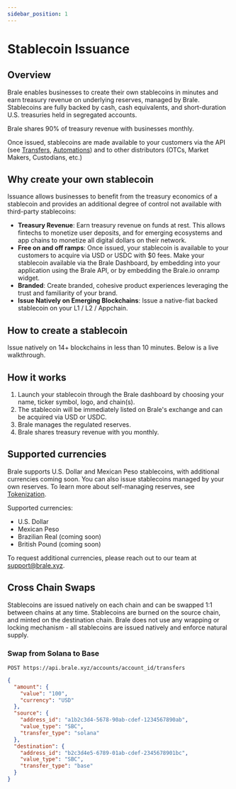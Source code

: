 ```yaml
---
sidebar_position: 1
---
```


# Stablecoin Issuance

## Overview

Brale enables businesses to create their own stablecoins in minutes and earn treasury revenue on underlying reserves, managed by Brale. Stablecoins are fully backed by cash, cash equivalents, and short-duration U.S. treasuries held in segregated accounts.

Brale shares 90% of treasury revenue with businesses monthly.

Once issued, stablecoins are made available to your customers via the API (see [Transfers](/docs/key-concepts/transfers), [Automations](/docs/key-concepts/automations)) and to other distributors (OTCs, Market Makers, Custodians, etc.)

## Why create your own stablecoin

Issuance allows businesses to benefit from the treasury economics of a stablecoin and provides an additional degree of control not available with third-party stablecoins:

- **Treasury Revenue**: Earn treasury revenue on funds at rest. This allows fintechs to monetize user deposits, and for emerging ecosystems and app chains to monetize all digital dollars on their network.
- **Free on and off ramps**: Once issued, your stablecoin is available to your customers to acquire via USD or USDC with $0 fees. Make your stablecoin available via the Brale Dashboard, by embedding into your application using the Brale API, or by embedding the Brale.io onramp widget.
- **Branded**: Create branded, cohesive product experiences leveraging the trust and familiarity of your brand.
- **Issue Natively on Emerging Blockchains**: Issue a native-fiat backed stablecoin on your L1 / L2 / Appchain.

## How to create a stablecoin

Issue natively on 14+ blockchains in less than 10 minutes. Below is a live walkthrough.

<YouTubeEmbed videoId="0M7bdTS4l2w" />

## How it works

1. Launch your stablecoin through the Brale dashboard by choosing your name, ticker symbol, logo, and chain(s).
2. The stablecoin will be immediately listed on Brale's exchange and can be acquired via USD or USDC.
3. Brale manages the regulated reserves.
4. Brale shares treasury revenue with you monthly.

## Supported currencies

Brale supports U.S. Dollar and Mexican Peso stablecoins, with additional currencies coming soon. You can also issue stablecoins managed by your own reserves. To learn more about self-managing reserves, see [Tokenization](/docs/guides/tokenization).

Supported currencies:

- U.S. Dollar
- Mexican Peso
- Brazilian Real (coming soon)
- British Pound (coming soon)

To request additional currencies, please reach out to our team at [support@brale.xyz](mailto:support@brale.xyz).

## Cross Chain Swaps

Stablecoins are issued natively on each chain and can be swapped 1:1 between chains at any time. Stablecoins are burned on the source chain, and minted on the destination chain. Brale does not use any wrapping or locking mechanism - all stablecoins are issued natively and enforce natural supply.

### Swap from Solana to Base

```shell
POST https://api.brale.xyz/accounts/account_id/transfers
```

```json title="Request" showLineNumbers
{
  "amount": {
    "value": "100",
    "currency": "USD"
  },
  "source": {
    "address_id": "a1b2c3d4-5678-90ab-cdef-1234567890ab",
    "value_type": "SBC",
    "transfer_type": "solana"
  },
  "destination": {
    "address_id": "b2c3d4e5-6789-01ab-cdef-2345678901bc",
    "value_type": "SBC",
    "transfer_type": "base"
  }
}
```
